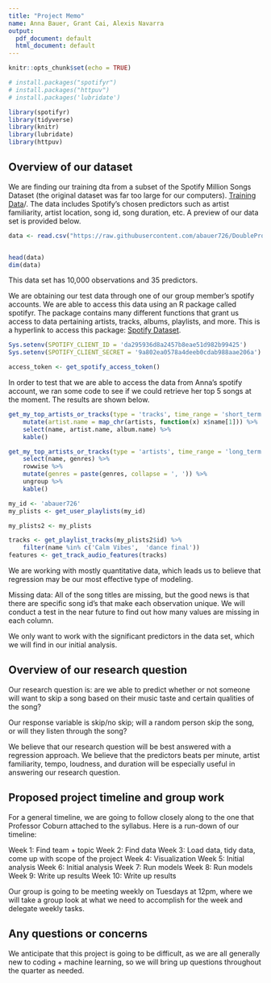 ```yaml
---
title: "Project Memo"
name: Anna Bauer, Grant Cai, Alexis Navarra
output:
  pdf_document: default
  html_document: default
---
```


```r
knitr::opts_chunk$set(echo = TRUE)
```

```r
# install.packages("spotifyr")
# install.packages("httpuv")
# install.packages('lubridate')
```

```r
library(spotifyr)
library(tidyverse)
library(knitr)
library(lubridate)
library(httpuv)
```

## Overview of our dataset

We are finding our training dta from a subset of the Spotify Million Songs Dataset (the original dataset was far too large for our computers). [Training Data](https://corgis-edu.github.io/corgis/csv/music/)/. The data includes Spotify's chosen predictors such as artist familiarity, artist location, song id, song duration, etc. A preview of our data set is provided below. 
```r
data <- read.csv("https://raw.githubusercontent.com/abauer726/DoubleProjectGroup/main/131%20Project/Spotify%20Dataset/music.csv?token=GHSAT0AAAAAABQVVO3OPO66XXKMIJFCVAKWYPJ74BQ")


head(data)
dim(data)
```

This data set has 10,000 observations and 35 predictors.


We are obtaining our test data through one of our group member's spotify accounts. We are able to access this data using an R package called spotifyr. The package contains many different functions that grant us access to data pertaining artists, tracks, albums, playlists, and more. This is a hyperlink to access this package: [Spotify Dataset](https://www.rcharlie.com/spotifyr/).
```r
Sys.setenv(SPOTIFY_CLIENT_ID = 'da295936d8a2457b8eae51d982b99425')
Sys.setenv(SPOTIFY_CLIENT_SECRET = '9a802ea0578a4deeb0cdab988aae206a')

access_token <- get_spotify_access_token()

```

In order to test that we are able to access the data from Anna's spotify account, we ran some code to see if we could retrieve her top 5 songs at the moment. The results are shown below.
```r
get_my_top_artists_or_tracks(type = 'tracks', time_range = 'short_term', limit = 5) %>% 
    mutate(artist.name = map_chr(artists, function(x) x$name[1])) %>% 
    select(name, artist.name, album.name) %>% 
    kable()

```

```r
get_my_top_artists_or_tracks(type = 'artists', time_range = 'long_term', limit = 5) %>% 
    select(name, genres) %>% 
    rowwise %>% 
    mutate(genres = paste(genres, collapse = ', ')) %>% 
    ungroup %>% 
    kable()

```

```r
my_id <- 'abauer726'
my_plists <- get_user_playlists(my_id)

my_plists2 <- my_plists

tracks <- get_playlist_tracks(my_plists2$id) %>%
    filter(name %in% c('Calm Vibes',  'dance final'))
features <- get_track_audio_features(tracks)
```

We are working with mostly quantitative data, which leads us to believe that regression may be our most effective type of modeling. 

Missing data: All of the song titles are missing, but the good news is that there are specific song id's that make each observation unique. We will conduct a test in the near future to find out how many values are missing in each column. 

We only want to work with the significant predictors in the data set, which we will find in our initial analysis. 

## Overview of our research question

Our research question is: are we able to predict whether or not someone will want to skip a song based on their music taste and certain qualities of the song?

Our response variable is skip/no skip; will a random person skip the song, or will they listen through the song?


We believe that our research question will be best answered with a regression approach. We believe that the predictors beats per minute, artist familiarity, tempo, loudness, and duration will be especially useful in answering our research question.



## Proposed project timeline and group work

For a general timeline, we are going to follow closely along to the one that Professor Coburn attached to the syllabus. Here is a run-down of our timeline:

Week 1: Find team + topic
Week 2: Find data
Week 3: Load data, tidy data, come up with scope of the project
Week 4: Visualization 
Week 5: Initial analysis
Week 6: Initial analysis
Week 7: Run models 
Week 8: Run models
Week 9: Write up results
Week 10: Write up results

Our group is going to be meeting weekly on Tuesdays at 12pm, where we will take a group look at what we need to accomplish for the week and delegate weekly tasks.

## Any questions or concerns

We anticipate that this project is going to be difficult, as we are all generally new to coding + machine learning, so we will bring up questions throughout the quarter as needed. 